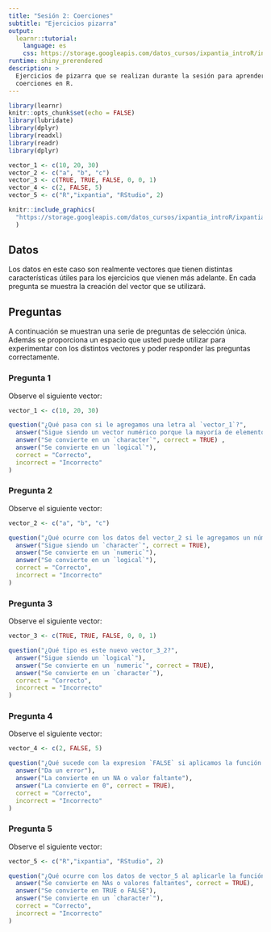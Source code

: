 ```yaml
---
title: "Sesión 2: Coerciones"
subtitle: "Ejercicios pizarra"
output: 
  learnr::tutorial:
    language: es
    css: https://storage.googleapis.com/datos_cursos/ixpantia_introR/intro_r.css
runtime: shiny_prerendered
description: >
  Ejercicios de pizarra que se realizan durante la sesión para aprender sobre
  coerciones en R.
---
```


<style>
@import url('https://fonts.googleapis.com/css2?family=Roboto+Mono&family=Roboto+Slab&family=Source+Sans+Pro:wght@300;400&display=swap');

@import url('https://fonts.googleapis.com/css2?family=Lato&display=swap');
</style> 

```r
library(learnr)
knitr::opts_chunk$set(echo = FALSE)
library(lubridate)
library(dplyr)
library(readxl)
library(readr)
library(dplyr)

vector_1 <- c(10, 20, 30)
vector_2 <- c("a", "b", "c")
vector_3 <- c(TRUE, TRUE, FALSE, 0, 0, 1)
vector_4 <- c(2, FALSE, 5)
vector_5 <- c("R","ixpantia", "RStudio", 2)
```

```r
knitr::include_graphics(
  "https://storage.googleapis.com/datos_cursos/ixpantia_introR/ixpantia_logo.png"
  )   
```

## Datos

Los datos en este caso son realmente vectores que tienen distintas 
características útiles para los ejercicios que vienen más adelante. En cada 
pregunta se muestra la creación del vector que se utilizará.

## Preguntas

A continuación se muestran una serie de preguntas de selección única. Además se
proporciona un espacio que usted puede utilizar para experimentar con los
distintos vectores y poder responder las preguntas correctamente.

### Pregunta 1

Observe el siguiente vector:

```r
vector_1 <- c(10, 20, 30)

```

```r
question("¿Qué pasa con si le agregamos una letra al `vector_1`?",
  answer("Sigue siendo un vector numérico porque la mayoría de elementos son números"),
  answer("Se convierte en un `character`", correct = TRUE) ,
  answer("Se convierte en un `logical`"),
  correct = "Correcto",
  incorrect = "Incorrecto"
)
```

### Pregunta 2

Observe el siguiente vector:

```r
vector_2 <- c("a", "b", "c")

```

```r
question("¿Qué ocurre con los datos del vector_2 si le agregamos un número? ¿En qué se convierten?",
  answer("Sigue siendo un `character`", correct = TRUE),
  answer("Se convierte en un `numeric`"),
  answer("Se convierte en un `logical`"),
  correct = "Correcto",
  incorrect = "Incorrecto"
)
```

### Pregunta 3

Observe el siguiente vector:
```r
vector_3 <- c(TRUE, TRUE, FALSE, 0, 0, 1)
```

```r
question("¿Qué tipo es este nuevo vector_3_2?",
  answer("Sigue siendo un `logical`"),
  answer("Se convierte en un `numeric`", correct = TRUE),
  answer("Se convierte en un `character`"),
  correct = "Correcto",
  incorrect = "Incorrecto"
)
```

### Pregunta 4

Observe el siguiente vector:
```r
vector_4 <- c(2, FALSE, 5)
```

```r
question("¿Qué sucede con la expresion `FALSE` si aplicamos la función `as.numeric` al vector 4?",
  answer("Da un error"),
  answer("La convierte en un NA o valor faltante"),
  answer("La convierte en 0", correct = TRUE),
  correct = "Correcto",
  incorrect = "Incorrecto"
)
```

### Pregunta 5

Observe el siguiente vector:

```r
vector_5 <- c("R","ixpantia", "RStudio", 2)

```

```r
question("¿Qué ocurre con los datos de vector_5 al aplicarle la función `as.logical`? ¿En qué se convierten?",
  answer("Se convierte en NAs o valores faltantes", correct = TRUE),
  answer("Se convierte en TRUE o FALSE"),
  answer("Se convierte en un `character`"),
  correct = "Correcto",
  incorrect = "Incorrecto"
)
```

